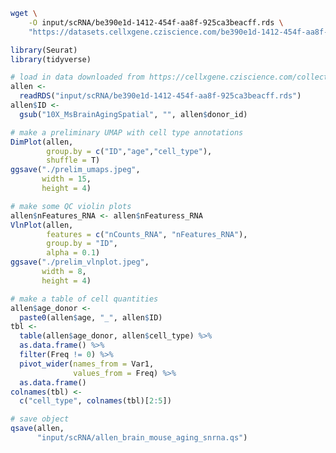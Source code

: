 
```bash
wget \
    -O input/scRNA/be390e1d-1412-454f-aa8f-925ca3beacff.rds \
    "https://datasets.cellxgene.cziscience.com/be390e1d-1412-454f-aa8f-925ca3beacff.rds"
```

```r
library(Seurat)
library(tidyverse)

# load in data downloaded from https://cellxgene.cziscience.com/collections/31937775-0602-4e52-a799-b6acdd2bac2e
allen <-
  readRDS("input/scRNA/be390e1d-1412-454f-aa8f-925ca3beacff.rds")
allen$ID <-
  gsub("10X_MsBrainAgingSpatial", "", allen$donor_id)

# make a preliminary UMAP with cell type annotations
DimPlot(allen,
        group.by = c("ID","age","cell_type"),
        shuffle = T)
ggsave("./prelim_umaps.jpeg",
       width = 15,
       height = 4)

# make some QC violin plots
allen$nFeatures_RNA <- allen$nFeaturess_RNA
VlnPlot(allen,
        features = c("nCounts_RNA", "nFeatures_RNA"),
        group.by = "ID",
        alpha = 0.1)
ggsave("./prelim_vlnplot.jpeg",
       width = 8,
       height = 4)

# make a table of cell quantities
allen$age_donor <-
  paste0(allen$age, "_", allen$ID)
tbl <-
  table(allen$age_donor, allen$cell_type) %>%
  as.data.frame() %>%
  filter(Freq != 0) %>%
  pivot_wider(names_from = Var1,
              values_from = Freq) %>%
  as.data.frame()
colnames(tbl) <-
  c("cell_type", colnames(tbl)[2:5])

# save object
qsave(allen,
      "input/scRNA/allen_brain_mouse_aging_snrna.qs")
```

